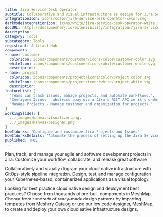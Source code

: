 ```yaml
---
title: Jira Service Desk Operator
subtitle: Collaborative and visual infrastructure as design for Jira Service Desk Operator
integrationIcon: icons/color/jira-service-desk-operator-color.svg
darkModeIntegrationIcon: icons/white/jira-service-desk-operator-white.svg
docURL: https://docs.meshery.io/extensibility/integrations/jira-service-desk-operator
description: 
category: Tools
subcategory: Tools
registrant: Artifact Hub
components: 
- name: customer
  colorIcon: icons/components/customer/icons/color/customer-color.svg
  whiteIcon: icons/components/customer/icons/white/customer-white.svg
  description: 
- name: project
  colorIcon: icons/components/project/icons/color/project-color.svg
  whiteIcon: icons/components/project/icons/white/project-white.svg
  description: 
featureList: [
  "Teams can track issues, manage projects, and automate workflows.",
  "Configure Issues - abstract away use a Jira's REST API in it's underlying layer and extend to perform other tasks that are supported via the REST API.",
  "Manage Projects - Manage customer and organization for projects."
]
workingSlides: [
  ../_images/kanvas-visualizer.png,
  ../_images/kanvas-designer.png
]
howItWorks: "Configure and customize Jira Projects and Issues"
howItWorksDetails: "Automate the process of setting up the Jira Service Desk (JSD) operator configuration of alertmanager in a Kubernetes native way. "
published: TRUE
---
```

<p>
Plan, track, and manage your agile and software development projects in Jira. Customize your workflow, collaborate, and release great software.
</p>
<p>
    Collaboratively and visually diagram your cloud native infrastructure with GitOps-style pipeline integration. Design, test, and manage configuration your Kubernetes-based, containerized applications as a visual topology.
</p>
<p>
    Looking for best practice cloud native design and deployment best practices? Choose from thousands of pre-built components in MeshMap. Choose from hundreds of ready-made design patterns by importing templates from Meshery Catalog or use our low code designer, MeshMap, to create and deploy your own cloud native infrastructure designs.
</p>
